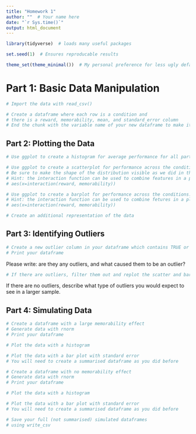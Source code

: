 ```yaml
---
title: "Homework 1"
author: ""  # Your name here
date: "`r Sys.time()`"
output: html_document
---
```


<!---
In order to check that all the necessary packages are installed, Click the File > New File > R Markdown button and keep all of the options as is. Save the document somewhere, and, while that new document is open, click the knit button. If a window with some plots shows up, everything is installed correctly. If RStudio prompts you to install any packages, you should install them.
-->

<!---
Please save this file as Homework1_lastname_firstname.Rmd

Be sure to update the author field in the block above.

While you are working on your homework, you can use the green arrows to run a "chunk" of code. In order to produce the final document, use the knit button. You will turn in both the Rmd file and the knitted html file, which will appear next to wherever you saved the Rmd file if there are no errors.

Beware, if you run chunks out of order or reuse variable names your code may produce different results when it is run again from top to bottom. Before you knit your document, it is a good idea to run all the chunks in order from top to bottom in a clean environment. Use the broom button in the environment pane to clear your variables and click the Session > Restart R and Run All Chunks.

If you ever want to reference the documentation about a function, go to the console below and type ?function_name. Try it now with ?read_csv.
-->

```r
library(tidyverse)  # loads many useful packages

set.seed(1)  # Ensures reproducable results

theme_set(theme_minimal())  # My personal preference for less ugly default plots
```

# Part 1: Basic Data Manipulation

```r
# Import the data with read_csv()


```

```r
# Create a dataframe where each row is a condition and
# there is a reward, memorability, mean, and standard_error column
# End the chunk with the variable name of your new dataframe to make it print


```

## Part 2: Plotting the Data

```r
# Use ggplot to create a histogram for average performance for all participants


```

```r
# Use ggplot to create a scatterplot for performance across the conditions
# Be sure to make the shape of the distribution visible as we did in the R tutorial
# Hint: the interaction function can be used to combine features in a plot
# aes(x=interaction(reward, memorability))


```

```r
# Use ggplot to create a barplot for performance across the conditions.
# Hint: the interaction function can be used to combine fetures in a plot
# aes(x=interaction(reward, memorability))


```

```r
# Create an additional representation of the data


```

## Part 3: Identifying Outliers
 
```r
# Create a new outlier column in your dataframe which contains TRUE or FALSE
# Print your dataframe


```

Please write: are they any outliers, and what caused them to be an outlier?




```r
# If there are outliers, filter them out and replot the scatter and bar plots


```

If there are no outliers, describe what type of outliers you would expect to see in a larger sample.





## Part 4: Simulating Data

```r
# Create a dataframe with a large memorability effect
# Generate data with rnorm
# Print your dataframe


```

```r
# Plot the data with a histogram


```

```r
# Plot the data with a bar plot with standard error
# You will need to create a summarised dataframe as you did before


```

```r
# Create a dataframe with no memorability effect
# Generate data with rnorm
# Print your dataframe


```

```r
# Plot the data with a histogram


```

```r
# Plot the data with a bar plot with standard error
# You will need to create a summarised dataframe as you did before


```

```r
# Save your full (not summarised) simulated dataframes
# using write_csv


```


